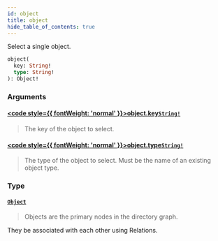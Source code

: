 ```yaml
---
id: object
title: object
hide_table_of_contents: true
---
```








Select a single object.

```graphql
object(
  key: String!
  type: String!
): Object!
```


### Arguments

#### [<code style={{ fontWeight: 'normal' }}>object.<b>key</b></code>](#)<Bullet />[`String!`](/docs/v1/directory-api-reference/schema/common/scalars/string) <Badge class="secondary" text="non-null"/> <Badge class="secondary" text="scalar"/> <Badge class="secondary" text="common"/>
> The key of the object to select.
> 

#### [<code style={{ fontWeight: 'normal' }}>object.<b>type</b></code>](#)<Bullet />[`String!`](/docs/v1/directory-api-reference/schema/common/scalars/string) <Badge class="secondary" text="non-null"/> <Badge class="secondary" text="scalar"/> <Badge class="secondary" text="common"/>
> The type of the object to select. Must be the name of an existing object type.
> 

### Type

#### [`Object`](/docs/v1/directory-api-reference/schema/objects/objects/object) <Badge class="secondary" text="object"/> <Badge class="secondary" text="objects"/>
> Objects are the primary nodes in the directory graph.

They be associated with each other using Relations.
> 





